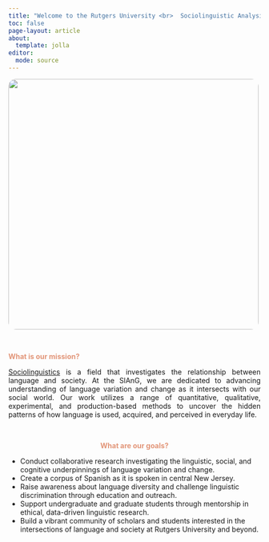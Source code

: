 ```yaml
---
title: "Welcome to the Rutgers University <br>  Sociolinguistic Analysis Group!"
toc: false
page-layout: article
about: 
  template: jolla
editor: 
  mode: source
---
```


<img src="assets/photos/lab_group.jpg" style="width: 500px; height: auto; border-radius: 15px;" />

<br>

<span style="color: #e29578; font-weight: bold;"> What is our mission?</span>
<p style="text-align:justify;">[Sociolinguistics](https://www.pbs.org/video/sociolinguistics-lusa55/) is a field that investigates the relationship between language and society. At the SlAnG, we are dedicated to advancing understanding of language variation and change as it intersects with our social world. Our work utilizes a range of quantitative, qualitative, experimental, and production-based methods to uncover the hidden patterns of how language is used, acquired, and perceived in everyday life.</p>

<br>

<span style="color: #e29578; font-weight: bold; display: block; text-align: center;">What are our goals?</span>


<ul class="numbered-list">
  <li data-number="1">
    Conduct collaborative research investigating the linguistic, social, and cognitive underpinnings of language variation and change.
  </li>
  <li data-number="2">
    Create a corpus of Spanish as it is spoken in central New Jersey.
  </li>
  <li data-number="3">
    Raise awareness about language diversity and challenge linguistic discrimination through education and outreach.
  </li>
  <li data-number="4">
    Support undergraduate and graduate students through mentorship in ethical, data-driven linguistic research.
  </li>
  <li data-number="5">
    Build a vibrant community of scholars and students interested in the intersections of language and society at Rutgers University and beyond.
  </li>
</ul>
